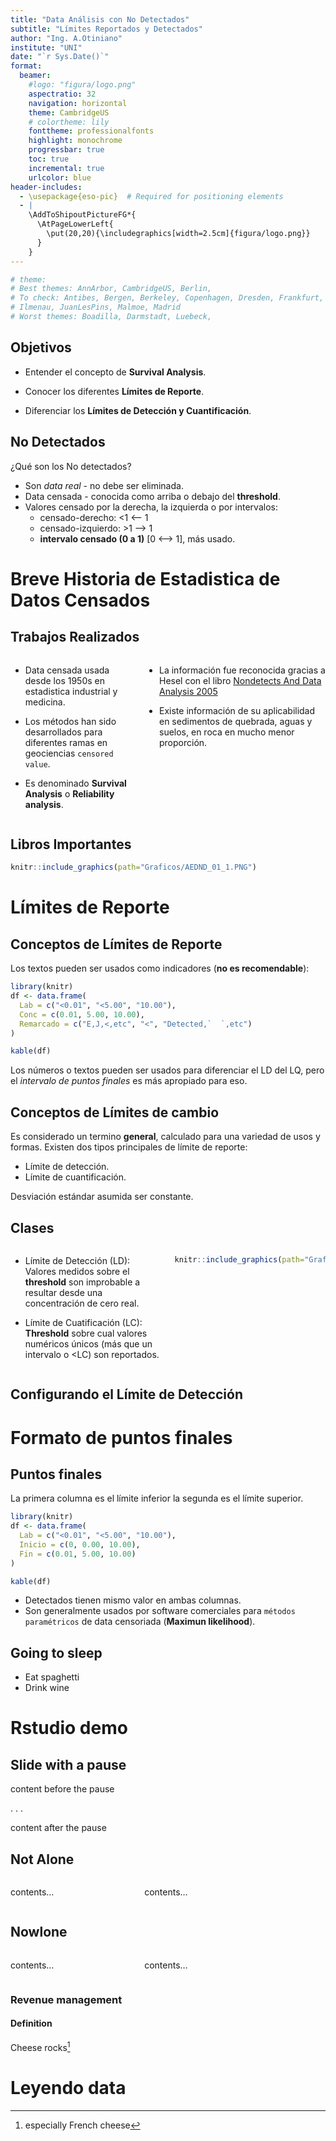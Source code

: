 ```yaml
---
title: "Data Análisis con No Detectados"
subtitle: "Límites Reportados y Detectados"
author: "Ing. A.Otiniano"
institute: "UNI"
date: "`r Sys.Date()`"
format: 
  beamer: 
    #logo: "figura/logo.png"
    aspectratio: 32
    navigation: horizontal
    theme: CambridgeUS   
    # colortheme: lily
    fonttheme: professionalfonts
    highlight: monochrome
    progressbar: true
    toc: true
    incremental: true
    urlcolor: blue
header-includes:
  - \usepackage{eso-pic}  # Required for positioning elements
  - |
    \AddToShipoutPictureFG*{
      \AtPageLowerLeft{
        \put(20,20){\includegraphics[width=2.5cm]{figura/logo.png}} 
      }
    }
---
```


```r
# theme:
# Best themes: AnnArbor, CambridgeUS, Berlin, 
# To check: Antibes, Bergen, Berkeley, Copenhagen, Dresden, Frankfurt, Goettingen, Hannover
# Ilmenau, JuanLesPins, Malmoe, Madrid
# Worst themes: Boadilla, Darmstadt, Luebeck, 
```


## Objetivos 

* Entender el concepto de  **Survival Analysis**.

* Conocer los diferentes **Límites de Reporte**.

* Diferenciar los **Límites de Detección y Cuantificación**.

## No Detectados

¿Qué son los No detectados?

-   Son *data real* - no debe ser eliminada.
-   Data censada - conocida como arriba o debajo del **threshold**.
-   Valores censado por la derecha, la izquierda o por intervalos:
    - censado-derecho: <1          <--- 1
    - censado-izquierdo: >1         ---> 1
    - **intervalo censado (0 a 1)** [0 <---> 1], más usado.

# Breve Historia de Estadistica de Datos Censados

## Trabajos Realizados

:::: {.columns}

::: {.column width="40%"}

* Data censada usada desde los 1950s en estadistica industrial y medicina.

* Los métodos han sido desarrollados para diferentes ramas en geociencias `censored value`.

* Es denominado **Survival Analysis** o **Reliability analysis**.

:::

::: {.column width="60%"}

* La información fue reconocida gracias a Hesel con el libro [Nondetects And Data Analysis 2005](https://www.researchgate.net/publication/264946174_Nondetects_And_Data_Analysis_Statistics_for_Censored_Environmental_Data)

* Existe información de su aplicabilidad en sedimentos de quebrada, aguas y suelos, en roca en mucho menor proporción.
:::

::::

## Libros Importantes

```r
knitr::include_graphics(path="Graficos/AEDND_01_1.PNG")
```

# Límites de Reporte

## Conceptos de Límites de Reporte

Los textos pueden ser usados como indicadores (**no es recomendable**):

```r
library(knitr)
df <- data.frame(
  Lab = c("<0.01", "<5.00", "10.00"),
  Conc = c(0.01, 5.00, 10.00),
  Remarcado = c("E,J,<,etc", "<", "Detected,`  `,etc")
)

kable(df)
```

Los números o textos pueden ser usados para diferenciar el LD del LQ, pero el *intervalo de puntos finales* es más apropiado para eso.  

## Conceptos de Límites de cambio

Es considerado un termino **general**, calculado para una variedad de usos y formas.
Existen dos tipos principales de límite de reporte:

  * Límite de detección.
  * Límite de cuantificación.
  
Desviación estándar asumida ser constante.


## Clases

:::: {.columns}
::: {.column width="50%"}
* Límite de Detección (LD): Valores medidos sobre el **threshold** son improbable a resultar desde una concentración de cero real.

* Límite de Cuatificación (LC): **Threshold** sobre cual valores numéricos únicos (más que un intervalo o <LC) son reportados.
:::

::: {.column width="50%"}
```r
knitr::include_graphics(path="Graficos/AEDND_01_2.png")
```
:::

::::

## Configurando el Límite de Detección



# Formato de puntos finales

## Puntos finales

La primera columna es el límite inferior la segunda es el límite superior.

```r
library(knitr)
df <- data.frame(
  Lab = c("<0.01", "<5.00", "10.00"),
  Inicio = c(0, 0.00, 10.00),
  Fin = c(0.01, 5.00, 10.00)
)

kable(df)
```

::: {.incremental}

- Detectados tienen mismo valor en ambas columnas.
- Son generalmente usados por software comerciales para `métodos paramétricos` de data censoriada (**Maximun likelihood**).

:::

## Going to sleep

::: {.nonincremental}

- Eat spaghetti
- Drink wine

:::

# Rstudio demo

## Slide with a pause

content before the pause

. . .

content after the pause


## Not Alone

:::: {.columns align=center totalwidth=8em}

::: {.column width="40%"}
contents...
:::

::: {.column width="60%" align=bottom}
contents...
:::

:::: 


## Nowlone

::::  {.columns align=top .onlytextwidth}

::: {.column width="40%" align=center}
contents...
:::

::: {.column width="60%"}
contents...
:::

:::: 

### Revenue management

#### Definition

Cheese rocks^[especially French cheese]


# Leyendo data